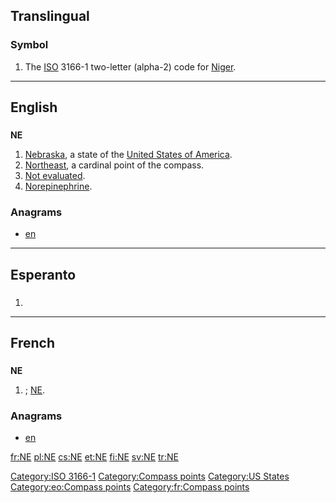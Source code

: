 {{also|Appendix:Variations of "ne"}}
==Translingual==
===Symbol===
{{infl|mul|symbol}}
# The [[ISO]] 3166-1 two-letter (alpha-2) code for [[Niger]].

[[Category:ISO 3166-1]]
----

==English==

==={{abbreviation}}===
'''NE'''

# [[Nebraska]], a state of the [[United States of America]].
# [[northeast|Northeast]], a cardinal point of the compass.
# [[not|Not evaluated]].
# [[norepinephrine|Norepinephrine]].

===Anagrams===
* [[en#English|en]] 

[[Category:Compass points]]
[[Category:US States]]

----
==Esperanto==

==={{abbreviation|eo}}===
{{infl|eo|abbreviation}}
# {{abbreviation of|nordeosto||northeast|lang=eo}}

[[Category:eo:Compass points]]
----

==French==

==={{abbreviation|lang=fr}}===
'''NE'''

# {{abbreviation of|nord-est|lang=fr|nodot=1}}; [[#English|NE]].

===Anagrams===
* [[en#French|en]]

[[Category:fr:Compass points]]

[[fr:NE]]
[[pl:NE]]
[[cs:NE]]
[[et:NE]]
[[fi:NE]]
[[sv:NE]]
[[tr:NE]]
